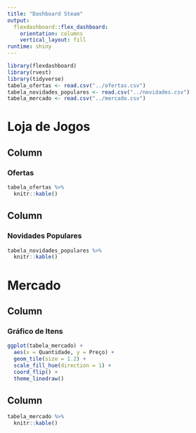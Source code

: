 ```yaml
---
title: "Dashboard Steam"
output: 
  flexdashboard::flex_dashboard:
    orientation: columns
    vertical_layout: fill
runtime: shiny
---
```


```r
library(flexdashboard)
library(rvest)
library(tidyverse)
tabela_ofertas <- read.csv("../ofertas.csv")
tabela_novidades_populares <- read.csv("../novidades.csv")
tabela_mercado <- read.csv("../mercado.csv")
```

# Loja de Jogos
Column {data-width=600}
-----------------------------------------------------------------------

### Ofertas

```r
tabela_ofertas %>% 
  knitr::kable()
```

Column {data-width=400}
-----------------------------------------------------------------------

### Novidades Populares

```r
tabela_novidades_populares %>% 
  knitr::kable()
```

#  Mercado

Column {data-width=500}
---------------------------------------------------------------
### Gráfico de Itens
```r
ggplot(tabela_mercado) +
  aes(x = Quantidade, y = Preço) +
  geom_tile(size = 1.2) +
  scale_fill_hue(direction = 1) +
  coord_flip() +
  theme_linedraw() 
```

Column {data-width=500}
---------------------------------------------------------------
```r
tabela_mercado %>%
  knitr::kable()
```
